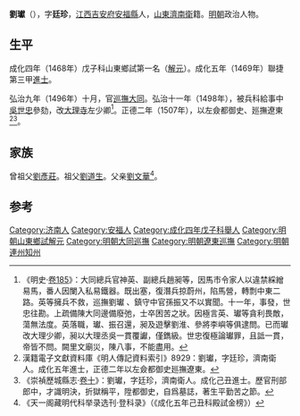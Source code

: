 {{Otheruses|other=名为劉瓛的其他人物|劉瓛}}
{{Otheruses|other=名为刘廷珍的其他人物|刘廷珍}}
{{明清人物信息框
| 姓名 = 劉瓛
| 原名 =
| 圖片名稱 = 
| 圖片大小 = 220px
| 圖片說明 = 
| 最高職務 = 巡撫遼東都察院左僉都御史
| 最高散阶 =
| 國家 = 大明
| 爵位 =
| 籍貫 = [[山東|山東]][[濟南衛|濟南衛]]軍籍
| 族裔 = 漢族
| 旗籍 = 
| 字號 = 字廷珍
| 室名 = 
| 諡號 = 
| 出生日期 = 生年不詳
| 出生地點 = 
| 逝世日期 = 卒年不詳
| 逝世地點 = 
| 墓葬 =
| 配偶 =
| 親屬 = 
| 出身 = 
*成化四年（1468年）戊子科山東鄉試第一名舉人
*成化五年（1469年）己丑科同進士出身
| 經歷 = 
| 著作 =
}}

'''劉瓛'''（{{bd|1444年||？}}），字'''廷珍'''，[[江西|江西]][[吉安府|吉安府]][[安福縣|安福縣]]人，[[山東|山東]][[濟南衛|濟南衛]]籍。[[明朝|明朝]]政治人物。

==生平==
成化四年（1468年）戊子科山東鄉試第一名（[[解元|解元]]）。成化五年（1469年）聯捷第三甲[[進士|進士]]。

弘治九年（1496年）十月，官[[大同巡撫|巡撫大同]]。弘治十一年（1498年），被兵科給事中[[吳世忠_(明朝)|吳世忠]]參劾，改[[大理寺|大理寺]]左少卿<ref>《明史·[[s:明史/卷185|卷185]]》：大同總兵官神英、副總兵趙昶等，因馬市令家人以違禁綵繒易馬，番人因闌入私易鐵器。既出塞，復潛兵掠蔚州，陷馬營，轉剽中東二路。英等擁兵不救，巡撫劉瓛 、鎮守中官孫振又不以實聞。十一年，事發，世忠往勘。上疏備陳大同邊備廢弛，士卒困苦之狀。因極言英、瓛等貪利畏敵，蕩無法度。英落職，瓛、振召還，昶及遊擊劉淮、參將李嶼等俱逮問。已而瓛改大理少卿，昶以大理丞吳一貫覆讞，僅鐫級。世忠復極論瓛罪，且詆一貫，帝皆不問。闕里文廟災，陳八事，不能盡用。</ref>。正德二年（1507年），以左僉都御史、廵撫遼東<ref>漢籍電子文獻資料庫《明人傳記資料索引》8929：劉瓛，字廷珍，濟南衛人。成化五年進士，正德二年以左僉都御史廵撫遼東。</ref><ref>《崇禎歷城縣志·[[s:崇禎歷城縣志_(崇禎十三年刻本)/卷10|卷十]]》：劉瓛，字廷珍，濟南衛人。成化己丑進士。歷官刑部郎中，才識明決，折獄稱平，陞都御史，自爲墓誌，著生平勤苦之節。</ref>。

==家族==
曾祖父[[劉彥莊|劉彥莊]]。祖父[[劉道生|劉道生]]。父亲[[劉文華|劉文華]]<ref>《天一阁藏明代科举录选刊·登科录》（《成化五年己丑科殿試金榜》）</ref>。
	
==参考==
{{reflist}}

{{成化五年己丑科殿試金榜}}

{{Authority control}}

{{DEFAULTSORT:Liu劉}}
[[Category:济南人|Category:济南人]]
[[Category:安福人|Category:安福人]]
[[Category:成化四年戊子科舉人|Category:成化四年戊子科舉人]]
[[Category:明朝山東鄉試解元|Category:明朝山東鄉試解元]]
[[Category:明朝大同巡撫|Category:明朝大同巡撫]]
[[Category:明朝遼東巡撫|Category:明朝遼東巡撫]]
[[Category:明朝連州知州|Category:明朝連州知州]]


{{明朝人物小作品}}